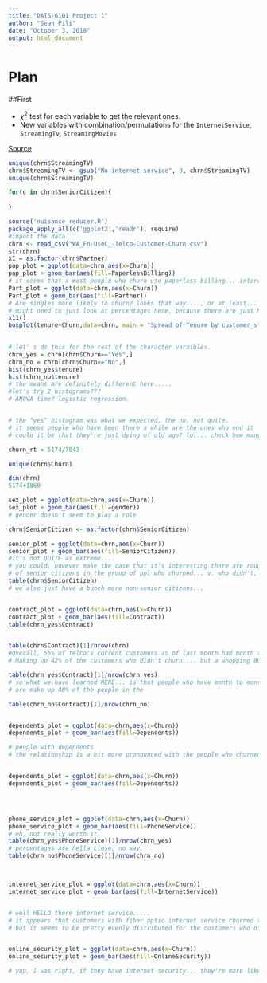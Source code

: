 ```yaml
---
title: "DATS-6101 Project 1"
author: "Sean Pili"
date: "October 3, 2018"
output: html_document
---
```


# Plan

##First 

* $\chi^2$ test for each variable to get the relevant ones.
* New variables with combination/permutations for the `InternetService`, `StreamingTv`, `StreamingMovies`

[Source](https://stackoverflow.com/questions/11936339/replace-specific-characters-within-strings) 
```r
unique(chrn$StreamingTV)
chrn$StreamingTV <- gsub("No internet service", 0, chrn$StreamingTV)
unique(chrn$StreamingTV)
```

```r
for(c in chrn$SeniorCitizen){
  
}
```

```r
source('nuisance_reducer.R')
package_apply_all(c('ggplot2','readr'), require)
#import the data 
chrn <- read_csv("WA_Fn-UseC_-Telco-Customer-Churn.csv")
str(chrn)
x1 = as.factor(chrn$Partner)
pap_plot = ggplot(data=chrn,aes(x=Churn))
pap_plot + geom_bar(aes(fill=PaperlessBilling))
# it seems that a most people who churn use paperless billing... interesting.. 
Part_plot = ggplot(data=chrn,aes(x=Churn))
Part_plot + geom_bar(aes(fill=Partner))
# Are singles more likely to churn? looks that way...., or at least... most ppl with partners DIDN'T churn
# might need to just look at percentages here, because there are just MORE PEOPLe WHO didn't churn.... so it's more of a p(churn|factor)
x11()
boxplot(tenure~Churn,data=chrn, main = "Spread of Tenure by customer_status",ylab="#Tenure with company in Months")

 
# let' s do this for the rest of the character varaibles. 
chrn_yes = chrn[chrn$Churn=="Yes",]
chrn_no = chrn[chrn$Churn=="No",]
hist(chrn_yes$tenure)
hist(chrn_no$tenure)
# the means are definitely different here..... 
#let's try 2 histograms??? 
# ANOVA time? logistic regression. 


# the "yes" histogram was what we expected, the no, not quite. 
# it seems people who have been there a while are the ones who end it 
# could it be that they're just dying of old age? lol... check how many are senior citizens... 

churn_rt = 5174/7043

unique(chrn$Churn)

dim(chrn)
5174+1869

```

```r
sex_plot = ggplot(data=chrn,aes(x=Churn))
sex_plot + geom_bar(aes(fill=gender))
# gender doesn't seem to play a role 

chrn$SeniorCitizen <- as.factor(chrn$SeniorCitizen)

senior_plot = ggplot(data=chrn,aes(x=Churn))
senior_plot + geom_bar(aes(fill=SeniorCitizen))
#it's not QUITE as extreme... 
# you could, however make the case that it's interesting there are roughly the same number 
# of senior citizens in the group of ppl who churned... v. who didn't, but there were a lot more non senior citizens in the group of ppl who stayed... maybe seniors are more likely to leave 
table(chrn$SeniorCitizen)
# we also just have a bunch more non-senior citizens...


contract_plot = ggplot(data=chrn,aes(x=Churn))
contract_plot + geom_bar(aes(fill=Contract))
table(chrn_yes$Contract)


table(chrn$Contract)[1]/nrow(chrn)
#Overall, 55% of telco's current customers as of last month had month to month contracts
# Making up 42% of the customers who didn't churn.... but a whopping 89% of the customers #who did churn... which appears to make sense. This will be part of our H0

table(chrn_yes$Contract)[1]/nrow(chrn_yes)
# so what we have learned HERE... is that people who have month to month contracts 
# are make up 40% of the people in the 

table(chrn_no$Contract)[1]/nrow(chrn_no)


dependents_plot = ggplot(data=chrn,aes(x=Churn))
dependents_plot + geom_bar(aes(fill=Dependents))

# people with dependents
# the relationship is a bit more pronounced with the people who churned... we COULD look at it 


dependents_plot = ggplot(data=chrn,aes(x=Churn))
dependents_plot + geom_bar(aes(fill=Dependents))




phone_service_plot = ggplot(data=chrn,aes(x=Churn))
phone_service_plot + geom_bar(aes(fill=PhoneService))
# eh, not really worth it. 
table(chrn_yes$PhoneService)[1]/nrow(chrn_yes)
# percentages are hella close, no way.
table(chrn_no$PhoneService)[1]/nrow(chrn_no)



internet_service_plot = ggplot(data=chrn,aes(x=Churn))
internet_service_plot + geom_bar(aes(fill=InternetService))


# well HELLO there internet service..... 
# it appears that customers with fiber optic internet service churned the most..... 
# but it seems to be pretty evenly distributed for the customers who didn't churn... 


online_security_plot = ggplot(data=chrn,aes(x=Churn))
online_security_plot + geom_bar(aes(fill=OnlineSecurity))

# yup, I was right, if they have internet security... they're more likely to churn. 
```

